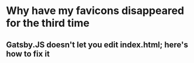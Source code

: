 # Why have my favicons disappeared for the third time

## Gatsby.JS doesn't let you edit index.html; here's how to fix it
